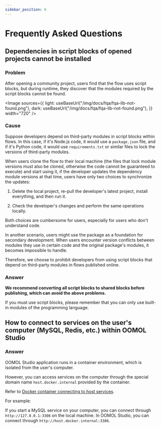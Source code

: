 ```yaml
---
sidebar_position: 6
---
```



# Frequently Asked Questions

## Dependencies in script blocks of opened projects cannot be installed

### Problem

After opening a community project, users find that the flow uses script blocks, but during runtime, they discover that the modules required by the script blocks cannot be found.

<Image
  sources={{
    light: useBaseUrl("/img/docs/fqa/fqa-lib-not-found.png"),
    dark: useBaseUrl("/img/docs/fqa/fqa-lib-not-found.png"),
  }}
  width="720"
/>

### Cause

Suppose developers depend on third-party modules in script blocks within flows. In this case, if it's Node.js code, it would use a `package.json` file, and if it's Python code, it would use `requirements.txt` or similar files to lock the versions of third-party modules.

When users clone the flow to their local machine (the files that lock module versions must also be cloned, otherwise the code cannot be guaranteed to execute) and start using it, if the developer updates the dependency module versions at that time, users have only two choices to synchronize the updates:

1. Delete the local project, re-pull the developer's latest project, install everything, and then run it.

2. Check the developer's changes and perform the same operations locally.

Both choices are cumbersome for users, especially for users who don't understand code.

In another scenario, users might use the package as a foundation for secondary development. When users encounter version conflicts between modules they use in certain code and the original package's modules, it becomes impossible to handle.

Therefore, we choose to prohibit developers from using script blocks that depend on third-party modules in flows published online.

### Answer

**We recommend converting all script blocks to shared blocks before publishing, which can avoid the above problems.**

If you must use script blocks, please remember that you can only use built-in modules of the programming language.

## How to connect to services on the user's computer (MySQL, Redis, etc.) within OOMOL Studio

### Answer

OOMOL Studio application runs in a container environment, which is isolated from the user's computer.

However, you can access services on the computer through the special domain name `host.docker.internal` provided by the container.

Refer to [Docker container connecting to host services](https://docs.docker.com/desktop/features/networking/#i-want-to-connect-from-a-container-to-a-service-on-the-host).

For example:

If you start a MySQL service on your computer, you can connect through `http://127.0.0.1:3306` on the local machine. In OOMOL Studio, you can connect through `http://host.docker.internal:3306`.